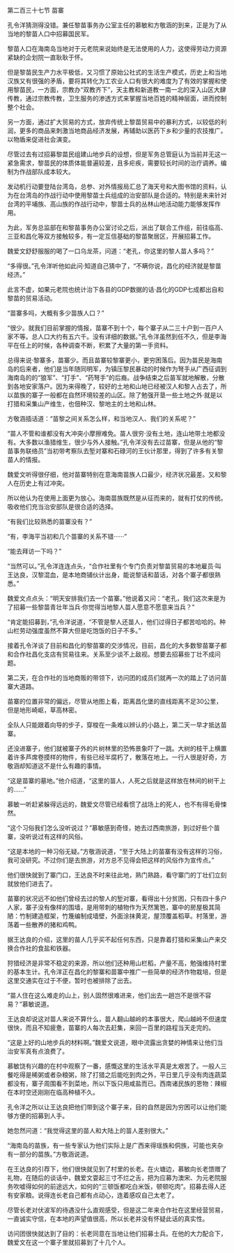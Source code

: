 

第二百三十七节 苗寨

孔令洋猜测得没错。兼任黎苗事务办公室主任的慕敏和方敬涵的到来，正是为了从当地的黎苗人口中招募国民军。

黎苗人口在海南岛当地对于元老院来说始终是无法使用的人力，这使得劳动力资源紧缺的企划院一直耿耿于怀。

但是黎苗民生产力水平极低，又习惯了原始公社式的生活生产模式，历史上和当地汉族又有很强的矛盾，要将其转化为工农业人口有很大的难度为了有效的掌握和使用黎苗民，一方面，宗教办“双教齐下”，天主教和新道教一南一北的深入山区大肆传教，通过宗教传教，卫生服务的渗透方式来掌握当地百姓的精神层面，进而控制整个社会。

另一方面，通过扩大贸易的方式，放弃传统上黎苗贸易中的暴利方式，以较低的利润，更多的商品来刺激当地商品经济发展，再辅助以医药下乡和少量的农技推广。以物盾来促进社会演变。

尽管过去有过招募黎苗民组建山地步兵的设想，但是军务总管庭认为当前并无这一紧急需求，黎苗民的体质体能普遍较差，且多疟疾，需要较长时间的治疗调养。编制为作战部队成本较大。

发动机行动要登陆台湾岛，总参、对外情报局汇总了海天号和大图书馆的资料，认为在台湾岛的作战行动中使用黎苗士兵组成的治安部队是合适的。特别是未来针对台湾的平埔族、高山族的作战行动中，黎苗士兵的丛林山地活动能力能够发挥作用。

为此，军务总监部在和黎苗事务办公室讨论之后，派出了联合工作组，前往临高、三亚和昌化等双方接触较多，有一定互信基础的黎苗聚居区，开展招募工作。

魏爱文舒舒服服的喝了一口乌龙茶，问道：“老孔，你这里的黎人苗人多吗？”

“多得很。”孔令洋听他如此问·知道自己猜中了，“不瞒你说，昌化的经济就是黎苗经济。”

此言不虚，如果元老院也统计治下各县的GDP数据的话·昌化的GDP七成都出自和黎苗的贸易活动。

“苗寨多吗，大概有多少苗族人口？”

“很少。就我们目前掌握的情报，苗寨不到十个，每个寨子从二三十户到一百户人家不等。总人口大约有五六千。没有详细的数据。”孔令洋虽然到任不久，但是李海平在任上的时候，各种调查不断，积累了大量的第一手资料。

总得来说·黎寨多，苗寨少。而且苗寨较黎寨更小，更穷困落后。因为苗民是海南岛的后来者，他们是当年随同明军，为镇压黎民暴动的时候作为弩手从广西征调到海南岛的的“狼军”、“打手”、“药弩手”的后裔。战争结束之后苗军就地解散，分散到各地安家落户。因为来得晚了，较好的土地和山地已经被汉人和黎人占去了，所以苗族的寨子一般都在自然环境较差的山区。除了勉强开垦一些土地之外·就是以打猎和采集山产维生，也佃种汉、黎地主的土地和山林。

方敬涵插话道：“苗黎之间关系怎么样，和当地汉人、我们的关系呢？”

“苗人不管和谁都没有大冲突小摩擦难免。苗人很穷·没有土地，连山地带土地都没有。大多数以渔猎维生，很少与外人接触。”孔令洋没有去过苗寨，但是从他的“黎苗事务联络员”当初带考察队去堑对寨和石碌河的王伙计那里，得到了许多有关黎苗人的情报。

魏爱文听得很仔细，他对苗寨特别在意海南苗族人口最少，经济状况最差。又和黎人在历史上有过冲突。

所以他认为在使用上面更为放心。海南苗族既然是从征而来的，就有打仗的传统。吸收他们充当治安部队是很合适的选择。

“有我们比较熟悉的苗寨没有？”

“有，李海平当初和几个苗寨的关系不错······”

“能去拜访一下吗？”

“当然可以。”孔令洋连连点头，“合作社里有个专门负责对黎苗贸易的本地雇员·叫王达良，汉黎混血，是本地商铺伙计出身，能说黎话和苗话，对各个寨子都很熟悉。”

魏爱文点点头：“明天安排我们去一个苗寨。”他说着又问：“老孔，我们这次来是为了招募一些黎苗青壮年当兵·你觉得当地黎人苗人愿意不愿意来当兵？”

“肯定能招募到，”孔令洋说道，“不管是黎人还苗人，他们过得日子都苦哈哈的。种山栏劳动强度虽然不算大但是吃饱饭的日子不多。”

接着孔令洋谈了目前和昌化的黎苗寨的交涉情况，目前，昌化的大多数黎苗寨子都和合作社昌化支店有贸易往来。关系至少谈不上敌视。想要去招募些丁壮不成问题。

第二天，在合作社的当地商贩的带领下，访问团的成员们就再一次的踏上了访问苗寨大道路。

苗寨的位置非常的偏远，尽管从地图上看，距离昌化堡的直线距离不足30公里，但是地形崎岖，草高林密。

全队人只能跟着向导的步子，穿梭在一条难以辨认的小路上，第二天一早才抵达苗寨。

还没进寨子，他们就被寨子外的片树林里的恐怖景象吓了一跳。大树的枝干上横置着许多芦席卷摸样的物件，有些已经半腐朽了，散落在地上。一行人很是好奇，方敬涵却知道这不是什么有趣的事情。

“这是苗寨的墓地。”他介绍道，“这里的苗人，人死之后就是这样放在林间的树干上的……”

慕敏一听赶紧躲得远远的，魏爱文尽管已经看惯了战场上的死人，也不有得毛骨悚然。

“这个习俗我们怎么没听说过？”慕敏感到奇怪，她去过西南旅游，到过好些个苗寨，没听说过有这样的风俗。

“这是本地的一种习俗无疑。”方敬涵说道，“至于大陆上的苗寨有没有这样的习俗，我可没研究。不过你们是去旅游，对方总不见得会把这样的风俗作为宣传点。”

他们很快就到了寨门口，王达良不时来往此地，熟门熟路，看守寨门的丁壮们立刻就放他们进去了。

苗寨的状况远不如他们曾经去过的黎人的堑对寨，看得出十分贫困，只有四十多户人家，寨子没有像样的围墙，是用带刺的植物作为天然篱笆，寨中的房屋极其简陋：竹制建造框架，竹篾编制成墙壁，外面涂抹黄泥，屋顶覆盖稻草。村落里，游荡着一些散养的猪和鸡鸭。

据王达良的介绍，这里的苗人几乎买不起任何东西，只是靠着打猎和采集山产来交换合作社的食盐和铁器。

狩猎经济是非常不稳定的来源，所以他们还种用山栏稻，产量不高，勉强维持村里的基本生计。孔令洋正在昌化的黎寨和苗寨中推广一些简单的经济作物栽培，但是这里交通实在过于不便，暂时也被排除了出去。

“苗人住在这么难走的山上，别人固然很难进来，他们出去一趟岂不是很不容易？”慕敏说道。

王达良却说这对苗人来说不算什么，苗人翻山越岭的本事很大，爬山越岭不但速度很快，而且不知疲惫，苗寨的人每次去赶集，来回一百里的路程当天走完的。

“这是上好的山地步兵的材料啊。”魏爱文说道，眼中流露出贪婪的神情来让他们当治安军真有点浪费了。

慕敏饶有兴趣的在村中观察了一番，感慨这里的生活水平真是太艰苦了。一般人三餐吃得是稀粥或者杂粮粥，除了打猎之后能吃到肉之外，平日里几乎没有肉连蔬菜都没有，寨子周围看不到菜地，所以下饭只用咸盐而已。西南诸民族的恩物：辣椒在本时空还刚刚在临高种植不久。

孔令洋之所以让王达良把他们带到这个寨子来，目的自然是因为穷困可以让他们能够方便的招募到人手。

她忽然问道：“我觉得这里的苗人和大陆上的苗人差别很大。”

“海南岛的苗族，有一些专家认为他们实际上是广西来得瑶族和侗族，可能也夹杂有一部分的苗族。”方敬涵说道。

在王达良的引荐下，他们很快就见到了村里的长老。在火塘边，慕敏向长老馈赠了礼物，在随后的谈话中，魏爱文耍起三寸不烂之舌，把为应募为澳宋、为元老院服务吹嘘得如何的前途远大，如何的“三顿饭都吃白米饭，顿顿吃肉”。招募去得人还有安家粮。说得连长老自己都有点动心，连着感叹自己太老了。

尽管长老对伏波军的待遇没什么直观感受，但是这二年来合作社在这里经营贸易，一直诚实守信，在本地的声望值很高，所以长老并没有怀疑此话的真实性。

访问团很快就达到了目的：长老同意在当地让他们招募士兵。在他的大力配合下，魏爱文在这一个寨子里就招募到了十几个人。

